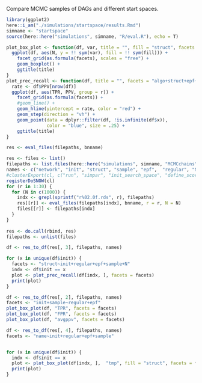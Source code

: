 
Compare MCMC samples of DAGs and different start spaces.

```r
library(ggplot2)
here::i_am("./simulations/startspace/results.Rmd")
simname <- "startspace"
source(here::here("simulations", simname, "R/eval.R"), echo = T)
```
```r
plot_box_plot <- function(df, var, title = "", fill = "struct", facets = "algo+name~network+epf") {
  ggplot(df, aes(N, y = !! sym(var), fill = !! sym(fill))) +
    facet_grid(as.formula(facets), scales = "free") +
    geom_boxplot() +
    ggtitle(title)      
}
plot_prec_recall <- function(df, title = "", facets = "algo+struct+epf~network+N") {
  rate <- df$PPV[nrow(df)]
  ggplot(df, aes(TPR, PPV, group = r)) +
    facet_grid(as.formula(facets)) +
    #geom_line() +
    geom_hline(yintercept = rate, color = "red") +
    geom_step(direction = "vh") +
    geom_point(data = dplyr::filter(df, !is.infinite(df$x)),
               color = "blue", size = .25) +
    ggtitle(title)
}
```

```r

res <- eval_files(filepaths, bnname) 
```

```r
res <- files <- list() 
filepaths <- list.files(here::here("simulations", simname, "MCMCchains"), full.names = T)
names <- c("network", "init", "struct", "sample", "epf",  "regular", "N", "r")
#clusterExport(cl, c("run", "simpar", "init_search_space", "define_scorepar", "sample_dags"))
registerDoSNOW(cl)
for (r in 1:30) {
  for (N in c(1000)) {
    indx <- grepl(sprintf("r%02.0f.rds", r), filepaths)
    res[[r]] <- eval_files(filepaths[indx], bnname, r = r, N = N)
    files[[r]] <- filepaths[indx]
  }
}
  
res <- do.call(rbind, res)
filepaths <- unlist(files)
```


```r
df <- res_to_df(res[, 3], filepaths, names)

for (x in unique(df$init)) {
  facets <- "struct~init+regular+epf+sample+N"
  indx <- df$init == x 
  plot <- plot_prec_recall(df[indx, ], facets = facets)
  print(plot)
}

```

```r
df <- res_to_df(res[, 2], filepaths, names)
facets <- "init+sample~regular+epf"
plot_box_plot(df, "TPR", facets = facets)
plot_box_plot(df, "FPR", facets = facets)
plot_box_plot(df, "avgppv", facets = facets)
```

```r
df <- res_to_df(res[, 4], filepaths, names)
facets <- "name~init+regular+epf+sample"


for (x in unique(df$init)) {
  indx <- df$init == x 
  plot <- plot_box_plot(df[indx, ],  "tmp", fill = "struct", facets = facets)
  print(plot)
}
```

